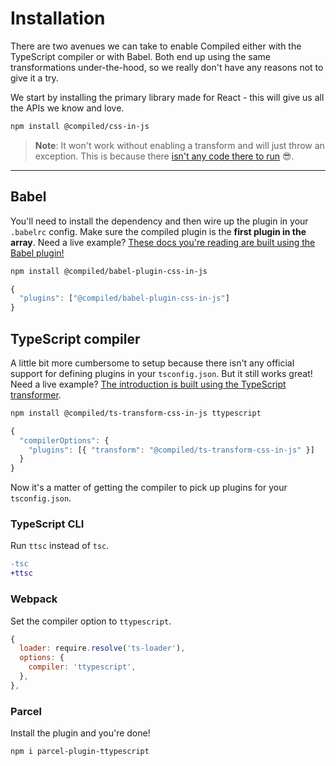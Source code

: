 # Installation

There are two avenues we can take to enable Compiled either with the TypeScript compiler or with Babel.
Both end up using the same transformations under-the-hood,
so we really don't have any reasons not to give it a try.

We start by installing the primary library made for React -
this will give us all the APIs we know and love.

```bash
npm install @compiled/css-in-js
```

> **Note**: It won't work without enabling a transform and will just throw an exception.
> This is because there [isn't any code there to run](https://github.com/atlassian-labs/compiled-css-in-js/blob/master/packages/css-in-js/src/styled/index.tsx#L26) 😎.

---

## Babel

You'll need to install the dependency and then wire up the plugin in your `.babelrc` config.
Make sure the compiled plugin is the **first plugin in the array**.
Need a live example?
[These docs you're reading are built using
the Babel plugin!](https://github.com/compiled/website/tree/master/packages/docs)

```bash
npm install @compiled/babel-plugin-css-in-js
```

```jsx
{
  "plugins": ["@compiled/babel-plugin-css-in-js"]
}
```

## TypeScript compiler

A little bit more cumbersome to setup because there isn't any official support for defining plugins in your `tsconfig.json`.
But it still works great!
Need a live example?
[The introduction is built using
the TypeScript transformer](https://github.com/compiled/website/tree/master/packages/introduction).

```bash
npm install @compiled/ts-transform-css-in-js ttypescript
```

```jsx
{
  "compilerOptions": {
    "plugins": [{ "transform": "@compiled/ts-transform-css-in-js" }]
  }
}
```

Now it's a matter of getting the compiler to pick up plugins for your `tsconfig.json`.

### TypeScript CLI

Run `ttsc` instead of `tsc`.

```diff
-tsc
+ttsc
```

### Webpack

Set the compiler option to `ttypescript`.

```jsx
{
  loader: require.resolve('ts-loader'),
  options: {
    compiler: 'ttypescript',
  },
},
```

### Parcel

Install the plugin and you're done!

```bash
npm i parcel-plugin-ttypescript
```
